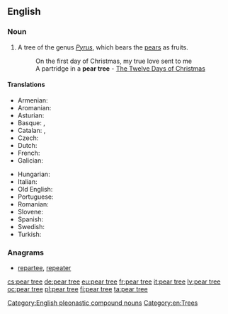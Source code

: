 ==English==

===Noun===
{{en-noun|head=[[pear]] [[tree]]}}

# A tree of the genus ''[[Pyrus]]'', which bears the [[pear]]s as fruits.
#: On the first day of Christmas, my true love sent to me
#: A partridge in a '''pear tree''' - [[w:The Twelve Days of Christmas (song)|The Twelve Days of Christmas]]

====Translations====
{{trans-top|a tree of the genus ''Pyrus''}}
* Armenian: {{t|hy|տանձենի|tr=tanjeni}}
* Aromanian: {{t|rup|per}}
* Asturian: {{t|ast|peral|m|f}}
* Basque: {{t+|eu|udareondo}}, {{t+|eu|madariondo}}
* Catalan: {{t|ca|perer|m}}, {{t|ca|perera|f}}
* Czech: {{t+|cs|hrušeň|f}}
* Dutch: {{t+|nl|perenboom}}
* French: {{t+|fr|poirier|m}}
* Galician: {{t+|gl|pereira|f}}
{{trans-mid}}
* Hungarian: {{t|hu|körtefa}}
* Italian: {{t+|it|pero|m}}
* Old English: {{t|ang|pyrige}}
* Portuguese: {{t+|pt|pereira|f}}
* Romanian: {{t+|ro|păr}}
* Slovene: {{t+|sl|hruška|n}}
* Spanish: {{t+|es|peral|m}}
* Swedish: {{t+|sv|päronträd|n}}
* Turkish: {{t|tr|armut ağacı}}
{{trans-bottom}}

===Anagrams===
* [[repartee#English|repartee]], [[repeater#English|repeater]]

[[Category:English pleonastic compound nouns]]
[[Category:en:Trees]]

[[cs:pear tree]]
[[de:pear tree]]
[[eu:pear tree]]
[[fr:pear tree]]
[[it:pear tree]]
[[lv:pear tree]]
[[oc:pear tree]]
[[pl:pear tree]]
[[fi:pear tree]]
[[ta:pear tree]]
